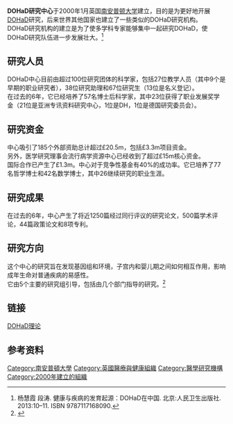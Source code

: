 '''DOHaD研究中心'''于2000年1月英国[[南安普顿大学|南安普顿大学]]建立，目的是为更好地开展[[DOHaD|DOHaD]]研究，后来世界其他国家也建立了一些类似的DOHaD研究机构。<br>

DOHaD研究机构的建立是为了使多学科专家能够集中一起研究DOHaD，使DOHaD研究队伍进一步发展壮大。<ref>杨慧霞 段涛. 健康与疾病的发育起源：DOHaD在中国. 北京:人民卫生出版社. 2013:10–11. ISBN 9787117168090.</ref><br>

==研究人员==

DOHaD中心目前由超过100位研究团体的科学家，包括27位教学人员（其中9个是早期的职业研究者），38位研究助理和67位研究生（13位是名义登记）。<br>
 
在过去的6年，它已经培养了57名博士后科学家，其中23位获得了职业发展奖学金（21位是亚洲专讯资料研究中心，1位是DH，1位是德国研究委员会）。<br>

==研究资金==

中心吸引了185个外部资助总计超过£20.5m，包括£3.3m项目资金。<br>
 
另外，医学研究理事会流行病学资源中心已经收到了超过£15m核心资金。<br>
 
国际合作已产生了£1.3m。中心对于竞争性基金有40%的成功率。它已培养了77名哲学博士和42名数学博士，其中26继续研究的职业生涯。<br>
 
==研究成果==

在过去的6年，中心产生了将近1250篇经过同行评议的研究论文，500篇学术评论，44篇政策论文和8项专利。<br>

==研究方向==

这个中心的研究旨在发现基因组和环境，子宫内和婴儿期之间如何相互作用，影响成年生命对普通疾病的易感性。<br>

它由5个主要的研究组引导，包括由几个部门指导的研究。<ref>{{Cite web |url=http://www.southampton.ac.uk/medicine/research/dohad.page |title=存档副本 |accessdate=2013-09-05 |archive-date=2013-12-03 |archive-url=https://web.archive.org/web/20131203104734/http://www.southampton.ac.uk/medicine/research/dohad.page |dead-url=no }}</ref> <br>

==链接==

[[DOHaD理论|DOHaD理论]]

==参考资料==
{{Reflist|2}}

{{組織小作品}}
[[Category:南安普頓大學|Category:南安普頓大學]]
[[Category:英國醫療與健康組織|Category:英國醫療與健康組織]]
[[Category:醫學研究機構|Category:醫學研究機構]]
[[Category:2000年建立的組織|Category:2000年建立的組織]]